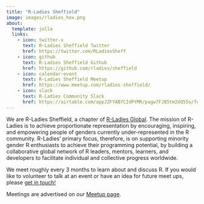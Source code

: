 ```yaml
---
title: "R-Ladies Sheffield"
image: images/rladies_hex.png
about:
  template: jolla
  links:
    - icon: twitter-x
      text: R-Ladies Sheffield Twitter
      href: https://twitter.com/RLadiesSheff
    - icon: github
      text: R-Ladies Sheffield Github
      href: https://github.com/rladies/sheffield
    - icon: calendar-event
      text: R-Ladies Sheffield Meetup
      href: https://www.meetup.com/rladies-sheffield/
    - icon: slack
      text: R-Ladies Community Slack
      href: https://airtable.com/appJZFYABfCIdPYMR/pagw7FJB5tm2UQ55o/form
---
```

::: {style="text-align: left;"}
We are R-Ladies Sheffield, a chapter of [R-Ladies Global](https://rladies.org/). The mission of R-Ladies is to achieve
proportionate representation by encouraging, inspiring, and empowering people of genders currently under-represented in
the R community. R-Ladies’ primary focus, therefore, is on supporting minority gender R enthusiasts to achieve their
programming potential, by building a collaborative global network of R leaders, mentors, learners, and developers to
facilitate individual and collective progress worldwide.

We meet roughly every 3 months to learn about and discuss R. If you would like to volunteer to talk at an event or have
an idea for future meet ups, please [get in touch!](mailto:sheffield@rladies.org)

Meetings are advertised on our [Meetup page](https://www.meetup.com/rladies-sheffield/).
:::

